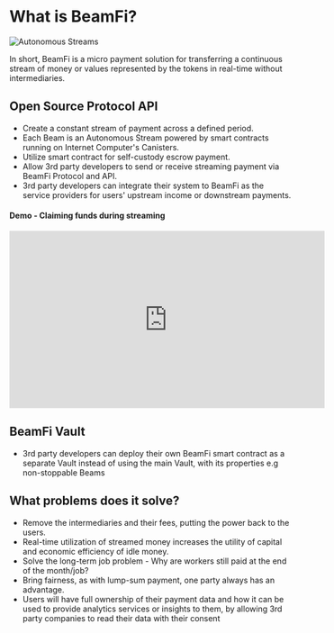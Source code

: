 # What is BeamFi?

![Autonomous Streams](/autonomous.png)

In short, BeamFi is a micro payment solution for transferring a continuous stream of money or values represented by the tokens in real-time without intermediaries.

## Open Source Protocol API

- Create a constant stream of payment across a defined period.
- Each Beam is an Autonomous Stream powered by smart contracts running on Internet Computer's Canisters.
- Utilize smart contract for self-custody escrow payment.
- Allow 3rd party developers to send or receive streaming payment via BeamFi Protocol and API.
- 3rd party developers can integrate their system to BeamFi as the service providers for users' upstream income or downstream payments.

#### Demo - Claiming funds during streaming

<iframe
  width="560"
  height="315"
  src="https://www.youtube.com/embed/SJSecP9pYSE"
  title="YouTube video player"
  frameborder="0"
  allow="accelerometer; autoplay; clipboard-write; encrypted-media; gyroscope; picture-in-picture; web-share"
  allowfullscreen
></iframe>

## BeamFi Vault

- 3rd party developers can deploy their own BeamFi smart contract as a separate Vault instead of using the main Vault, with its properties e.g non-stoppable Beams

## What problems does it solve?

- Remove the intermediaries and their fees, putting the power back to the users.
- Real-time utilization of streamed money increases the utility of capital and economic efficiency of idle money.
- Solve the long-term job problem - Why are workers still paid at the end of the month/job?
- Bring fairness, as with lump-sum payment, one party always has an advantage.
- Users will have full ownership of their payment data and how it can be used to provide analytics services or insights to them, by allowing 3rd party companies to read their data with their consent
